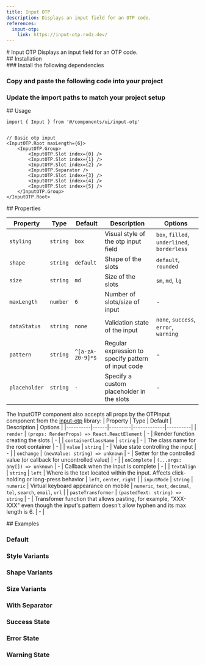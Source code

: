 ```yaml
---
title: Input OTP
description: Displays an input field for an OTP code.
references:
  input-otp:
    link: https://input-otp.rodz.dev/
---
```

<ContentContainer>

<Section gap="1">
# Input OTP
<Paragraph size={'extraLarge'} color={'tertiary'}>Displays an input field for an OTP code.</Paragraph>
<ComponentPreview name="input-otp" withRecipe/>
</Section>

<Section>
## Installation

<Steps>
<Section>
### Install the following dependencies

<InstallTabs pkg="input-otp" />

### Copy and paste the following code into your project

<ComponentSource name="input-otp" />

### Update the import paths to match your project setup

</Section>
</Steps>
</Section>

<Section>
## Usage

```tsx
import { Input } from '@/components/ui/input-otp'
```
```tsx

// Basic otp input
<InputOTP.Root maxLength={6}>
    <InputOTP.Group>
        <InputOTP.Slot index={0} />
        <InputOTP.Slot index={1} />
        <InputOTP.Slot index={2} />
        <InputOTP.Separator />
        <InputOTP.Slot index={3} />
        <InputOTP.Slot index={4} />
        <InputOTP.Slot index={5} />
    </InputOTP.Group>
</InputOTP.Root>
```
</Section>

<Section>
## Properties

| Property | Type | Default | Description | Options |
|----------|------|---------|-------------|----------|
| `styling` | `string` | `box` | Visual style of the otp input field | `box`, `filled`, `underlined`, `borderless`|
| `shape` | `string` | `default` | Shape of the slots | `default`, `rounded` |
| `size` | `string` | `md` | Size of the slots | `sm`, `md`, `lg` |
| `maxLength` | `number` | `6` | Number of slots/size of input | - |
| `dataStatus` | `string` | `none` | Validation state of the input | `none`, `success`, `error`, `warning` |
| `pattern` | `string` | `^[a-zA-Z0-9]*$` | Regular expression to specify pattern of input code | - |
| `placeholder` | `string` | `-` | Specify a custom placeholder in the slots | - |


The InputOTP component also accepts all props by the OTPInput component from the [input-otp](https://input-otp.rodz.dev/) library:
| Property | Type | Default | Description | Options |
|----------|------|---------|-------------|----------|
| `render` | `(props: RenderProps) => React.ReactElement` | - | Render function creating the slots | - |
| `containerClassName` | `string` | - | The class name for the root container | - |
| `value` | `string` | - | Value state controlling the input | - |
| `onChange` | `(newValue: string) => unknown` | - | Setter for the controlled value (or callback for uncontrolled value) | - |
| `onComplete` | `(...args: any[]) => unknown` | - | Callback when the input is complete | - |
| `textAlign` | `string` | `left` | Where is the text located within the input. Affects click-holding or long-press behavior | `left`, `center`, `right` |
| `inputMode` | `string` | `numeric` | Virtual keyboard appearance on mobile | `numeric`, `text`, `decimal`, `tel`, `search`, `email`, `url` |
| `pasteTransformer` | `(pastedText: string) => string` | - | Transfomer function that allows pasting, for example, "XXX-XXX" even though the input's pattern doesn't allow hyphen and its max length is 6. | - |


</Section>

<Section>
## Examples

### Default
<ComponentPreview name="input-otp" />

### Style Variants
<ComponentPreview name="input-otp" file="variants" />

### Shape Variants
<ComponentPreview name="input-otp" file="shape" />

### Size Variants
<ComponentPreview name="input-otp" file="size" />

### With Separator
<ComponentPreview name="input-otp" file="separator" />

### Success State
<ComponentPreview name="input-otp" file="success" />

### Error State
<ComponentPreview name="input-otp" file="error" />

### Warning State
<ComponentPreview name="input-otp" file="warning" />

</Section>
</ContentContainer>